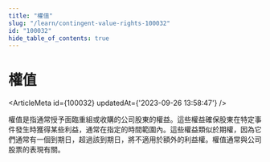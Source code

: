 ```yaml
---
title: "權值"
slug: "/learn/contingent-value-rights-100032"
id: "100032"
hide_table_of_contents: true
---
```



# 權值

<ArticleMeta id={100032} updatedAt={'2023-09-26 13:58:47'} />
<div className='border-solid border-b border-t-0 my-4 border-[var(--ifm-color-gray-300)]' />

權值是指通常授予面臨重組或收購的公司股東的權益。這些權益確保股東在特定事件發生時獲得某些利益，通常在指定的時間範圍內。這些權益類似於期權，因為它們通常有一個到期日，超過該到期日，將不適用於額外的利益權。權值通常與公司股票的表現有關。
